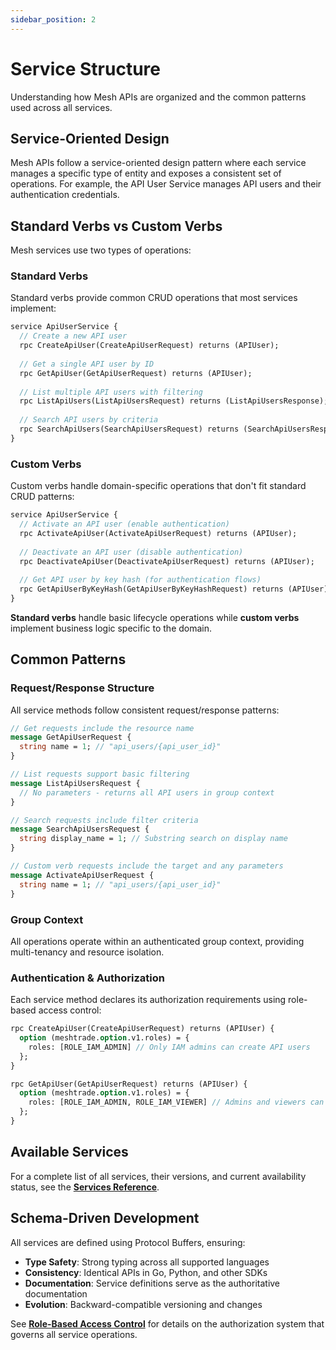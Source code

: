 ```yaml
---
sidebar_position: 2
---
```


# Service Structure

Understanding how Mesh APIs are organized and the common patterns used across all services.

## Service-Oriented Design

Mesh APIs follow a service-oriented design pattern where each service manages a specific type of entity and exposes a consistent set of operations. For example, the API User Service manages API users and their authentication credentials.

## Standard Verbs vs Custom Verbs

Mesh services use two types of operations:

### Standard Verbs

Standard verbs provide common CRUD operations that most services implement:

```protobuf
service ApiUserService {
  // Create a new API user
  rpc CreateApiUser(CreateApiUserRequest) returns (APIUser);
  
  // Get a single API user by ID
  rpc GetApiUser(GetApiUserRequest) returns (APIUser);
  
  // List multiple API users with filtering
  rpc ListApiUsers(ListApiUsersRequest) returns (ListApiUsersResponse);
  
  // Search API users by criteria
  rpc SearchApiUsers(SearchApiUsersRequest) returns (SearchApiUsersResponse);
}
```

### Custom Verbs

Custom verbs handle domain-specific operations that don't fit standard CRUD patterns:

```protobuf
service ApiUserService {
  // Activate an API user (enable authentication)
  rpc ActivateApiUser(ActivateApiUserRequest) returns (APIUser);
  
  // Deactivate an API user (disable authentication) 
  rpc DeactivateApiUser(DeactivateApiUserRequest) returns (APIUser);
  
  // Get API user by key hash (for authentication flows)
  rpc GetApiUserByKeyHash(GetApiUserByKeyHashRequest) returns (APIUser);
}
```

**Standard verbs** handle basic lifecycle operations while **custom verbs** implement business logic specific to the domain.

## Common Patterns

### Request/Response Structure

All service methods follow consistent request/response patterns:

```protobuf
// Get requests include the resource name
message GetApiUserRequest {
  string name = 1; // "api_users/{api_user_id}"
}

// List requests support basic filtering
message ListApiUsersRequest {
  // No parameters - returns all API users in group context
}

// Search requests include filter criteria
message SearchApiUsersRequest {
  string display_name = 1; // Substring search on display name
}

// Custom verb requests include the target and any parameters
message ActivateApiUserRequest {
  string name = 1; // "api_users/{api_user_id}"
}
```

### Group Context

All operations operate within an authenticated group context, providing multi-tenancy and resource isolation.

### Authentication & Authorization

Each service method declares its authorization requirements using role-based access control:

```protobuf
rpc CreateApiUser(CreateApiUserRequest) returns (APIUser) {
  option (meshtrade.option.v1.roles) = {
    roles: [ROLE_IAM_ADMIN] // Only IAM admins can create API users
  };
}

rpc GetApiUser(GetApiUserRequest) returns (APIUser) {
  option (meshtrade.option.v1.roles) = {
    roles: [ROLE_IAM_ADMIN, ROLE_IAM_VIEWER] // Admins and viewers can read
  };
}
```

## Available Services

For a complete list of all services, their versions, and current availability status, see the **[Services Reference](../api-reference/)**.

## Schema-Driven Development

All services are defined using Protocol Buffers, ensuring:
- **Type Safety**: Strong typing across all supported languages
- **Consistency**: Identical APIs in Go, Python, and other SDKs  
- **Documentation**: Service definitions serve as the authoritative documentation
- **Evolution**: Backward-compatible versioning and changes

See **[Role-Based Access Control](./role-based-access)** for details on the authorization system that governs all service operations.
